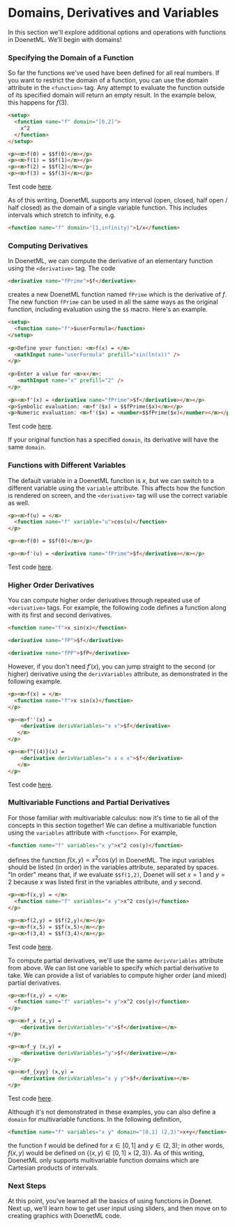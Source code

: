 
# Domains, Derivatives and Variables

In this section we'll explore additional options and operations with functions in DoenetML. We'll begin with domains!

### Specifying the Domain of a Function
So far the functions we've used have been defined for all real numbers. If you want to restrict the domain of a function, you can use the domain attribute in the `<function>` tag. Any attempt to evaluate the function outside of its specified domain will return an empty result. In the example below, this happens for $f(3)$.

```html
<setup>
  <function name="f" domain="[0,2]">
    x^2
  </function>      
</setup> 

<p><m>f(0) = $$f(0)</m></p>
<p><m>f(1) = $$f(1)</m></p>
<p><m>f(2) = $$f(2)</m></p>
<p><m>f(3) = $$f(3)</m></p>
```
Test code [here](https://www.doenet.org/portfolioeditor/_J1J2N530LyIvVWx64xB8V/_AgzWwqGV6Yy9DfqMyGlFm).

As of this writing, DoenetML supports any interval (open, closed, half open / half closed) as the domain of a single variable function. This includes intervals which stretch to infinity, e.g.

```html
<function name="f" domain="[1,infinity)">1/x</function>
```

### Computing Derivatives
In DoenetML, we can compute the derivative of an elementary function using the `<derivative>` tag. The code

```html
<derivative name="fPrime">$f</derivative>
```

creates a new DoenetML function named `fPrime` which is the derivative of $f$. The new function `fPrime` can be used in all the same ways as the original function, including evaluation using the `$$` macro. Here's an example.

```html
<setup>
  <function name="f">$userFormula</function>
</setup>
 
<p>Define your function: <m>f(x) = </m>
  <mathInput name="userFormula" prefill="sin(ln(x))" />
</p>
 
<p>Enter a value for <m>x</m>: 
   <mathInput name="x" prefill="2" />
</p>
 
<p><m>f'(x) = <derivative name="fPrime">$f</derivative></m></p>
<p>Symbolic evaluation: <m>f'($x) = $$fPrime($x)</m></p>
<p>Numeric evaluation: <m>f'($x) = <number>$$fPrime($x)</number></m></p>
```
Test code [here](https://www.doenet.org/portfolioeditor/_J1J2N530LyIvVWx64xB8V/_AgzWwqGV6Yy9DfqMyGlFm).

If your original function has a specified `domain`, its derivative will have the same `domain`.

### Functions with Different Variables
The default variable in a DoenetML function is 
$x$, but we can switch to a different variable using the `variable` attribute. This affects how the function is rendered on screen, and the `<derivative>` tag will use the correct variable as well.

```html
<p><m>f(u) = </m>
  <function name="f" variable="u">cos(u)</function>
</p>

<p><m>f(0) = $$f(0)</m></p>

<p><m>f'(u) = <derivative name="fPrime">$f</derivative></m></p>
```
Test code [here](https://www.doenet.org/portfolioeditor/_J1J2N530LyIvVWx64xB8V/_AgzWwqGV6Yy9DfqMyGlFm).

### Higher Order Derivatives
You can compute higher order derivatives through repeated use of `<derivative>` tags. For example, the following code defines a function along with its first and second derivatives.

```html
<function name="f">x sin(x)</function>

<derivative name="fP">$f</derivative>

<derivative name="fPP">$fP</derivative>
```

However, if you don't need $f'(x)$, you can jump straight to the second (or higher) derivative using the `derivVariables` attribute, as demonstrated in the following example.

```html
<p><m>f(x) = </m>
  <function name="f">x sin(x)</function>
</p>

<p><m>f''(x) = 
    <derivative derivVariables="x x">$f</derivative>  
   </m>
</p>

<p><m>f^{(4)}(x) = 
    <derivative derivVariables="x x x x">$f</derivative>  
   </m>
</p>
```
Test code [here](https://www.doenet.org/portfolioeditor/_J1J2N530LyIvVWx64xB8V/_AgzWwqGV6Yy9DfqMyGlFm).

### Multivariable Functions and Partial Derivatives
For those familiar with multivariable calculus: now it's time to tie all of the concepts in this section together! We can define a multivariable function using the `variables` attribute with `<function>`. For example,

```html
<function name="f" variables="x y">x^2 cos(y)</function>
```

defines the function $f(x,y) = x^2 \cos (y)$ in DoenetML. The input variables should be listed (in order) in the variables attribute, separated by spaces. "In order" means that, if we evaluate `$$f(1,2)`, Doenet will set $x = 1$ and $y = 2$ because $x$ was listed first in the variables attribute, and $y$ second.

```html
<p><m>f(x,y) = </m>
  <function name="f" variables="x y">x^2 cos(y)</function>
</p>

<p><m>f(2,y) = $$f(2,y)</m></p>
<p><m>f(x,5) = $$f(x,5)</m></p>
<p><m>f(3,4) = $$f(3,4)</m></p>
```
Test code [here](https://www.doenet.org/portfolioeditor/_J1J2N530LyIvVWx64xB8V/_AgzWwqGV6Yy9DfqMyGlFm).

To compute partial derivatives, we'll use the same `derivVariables` attribute from above. We can list one variable to specify which partial derivative to take. We can provide a list of variables to compute higher order (and mixed) partial derivatives.

```html
<p><m>f(x,y) = </m>
  <function name="f" variables="x y">x^2 cos(y)</function>
</p>

<p><m>f_x (x,y) = 
    <derivative derivVariables="x">$f</derivative></m>
</p>

<p><m>f_y (x,y) = 
    <derivative derivVariables="y">$f</derivative></m>
</p>

<p><m>f_{xyy} (x,y) = 
    <derivative derivVariables="x y y">$f</derivative></m>
</p>

```
Test code [here](https://www.doenet.org/portfolioeditor/_J1J2N530LyIvVWx64xB8V/_AgzWwqGV6Yy9DfqMyGlFm).

Although it's not demonstrated in these examples, you can also define a `domain` for multivariable functions. In the following definition,

```html
<function name="f" variables="x y" domain="[0,1] (2,3)">x+y</function>
```

the function f would be defined for  $x \in [0,1]$ and $y \in (2,3)$; in other words, $f(x,y)$ would be defined on $\{ (x,y) \in [0,1] \times (2,3) \}$. As of this writing, DoenetML only supports multivariable function domains which are Cartesian products of intervals.

### Next Steps
At this point, you've learned all the basics of using functions in Doenet. Next up, we'll learn how to get user input using sliders, and then move on to creating graphics with DoenetML code.



